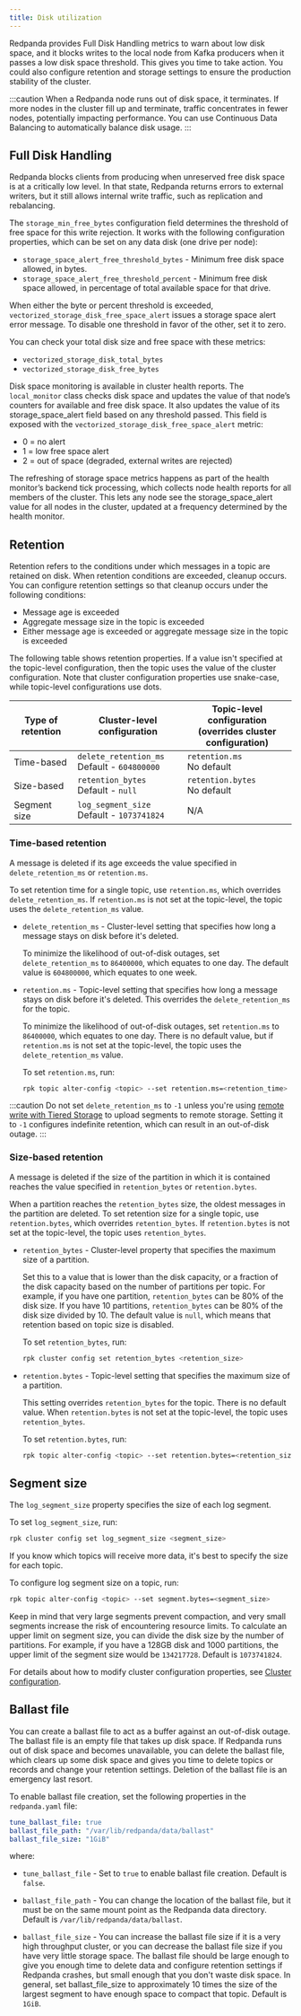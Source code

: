 ```yaml
---
title: Disk utilization
---
```


Redpanda provides Full Disk Handling metrics to warn about low disk space, and it blocks writes to the local node from Kafka producers when it passes a low disk space threshold. This gives you time to take action. You could also configure retention and storage settings to ensure the production stability of the cluster. 

:::caution
When a Redpanda node runs out of disk space, it terminates. If more nodes in the cluster fill up and terminate, traffic concentrates in fewer nodes, potentially impacting performance. You can use Continuous Data Balancing to automatically balance disk usage.
:::

## Full Disk Handling

Redpanda blocks clients from producing when unreserved free disk space is at a critically low level. In that state, Redpanda returns errors to external writers, but it still allows internal write traffic, such as replication and rebalancing. 

The `storage_min_free_bytes` configuration field determines the threshold of free space for this write rejection. It works with the following configuration properties, which can be set on any data disk (one drive per node):

* `storage_space_alert_free_threshold_bytes` - Minimum free disk space allowed, in bytes.
* `storage_space_alert_free_threshold_percent` - Minimum free disk space allowed, in percentage of total available space for that drive.

When either the byte or percent threshold is exceeded, `vectorized_storage_disk_free_space_alert` issues a storage space alert error message. To disable one threshold in favor of the other, set it to zero. 

You can check your total disk size and free space with these metrics: 
* `vectorized_storage_disk_total_bytes`
* `vectorized_storage_disk_free_bytes`

Disk space monitoring is available in cluster health reports. The `local_monitor` class checks disk space and updates the value of that node’s counters for available and free disk space. It also updates the value of its storage_space_alert field based on any threshold passed. This field is exposed with the `vectorized_storage_disk_free_space_alert` metric:
* 0 = no alert
* 1 = low free space alert
* 2 = out of space (degraded, external writes are rejected)

The refreshing of storage space metrics happens as part of the health monitor’s backend tick processing, which collects node health reports for all members of the cluster. This lets any node see the storage_space_alert value for all nodes in the cluster, updated at a frequency determined by the health monitor. 

## Retention

Retention refers to the conditions under which messages in a topic are retained on disk. When retention conditions are exceeded, cleanup occurs. You can configure retention settings so that cleanup occurs under the following conditions: 

* Message age is exceeded
* Aggregate message size in the topic is exceeded
* Either message age is exceeded or aggregate message size in the topic is exceeded

The following table shows retention properties. 
If a value isn't specified at the topic-level configuration, then the topic uses the value of the cluster configuration. 
Note that cluster configuration properties use snake-case, while topic-level configurations use dots.

| Type of retention | Cluster-level configuration | Topic-level configuration <br /> (overrides cluster configuration) |
| ---               | ---                                                |  ---                                 |
| Time-based        | `delete_retention_ms` <br /> Default - `604800000` | `retention.ms` <br /> No default     |
| Size-based        | `retention_bytes`  <br /> Default - `null`         | `retention.bytes`  <br /> No default |
| Segment size      | `log_segment_size`  <br /> Default - `1073741824`  | N/A                                  |

### Time-based retention

A message is deleted if its age exceeds the value specified in `delete_retention_ms` or `retention.ms`. 

To set retention time for a single topic, use `retention.ms`, which overrides `delete_retention_ms`. If `retention.ms` is not set at the topic-level, the topic uses the `delete_retention_ms` value.

* `delete_retention_ms` - Cluster-level setting that specifies how long a message stays on disk before it's deleted. 
  
    To minimize the likelihood of out-of-disk outages, set `delete_retention_ms` to `86400000`, which equates to one day. The default value is `604800000`, which equates to one week.

* `retention.ms` - Topic-level setting that specifies how long a message stays on disk before it's deleted. This overrides the `delete_retention_ms` for the topic. 
  
  To minimize the likelihood of out-of-disk outages, set `retention.ms` to `86400000`, which equates to one day. There is no default value, but if `retention.ms` is not set at the topic-level, the topic uses the `delete_retention_ms` value. 
  
  To set `retention.ms`, run: 

  ```bash
  rpk topic alter-config <topic> --set retention.ms=<retention_time>
  ```

:::caution 
Do not set `delete_retention_ms` to `-1` unless you're using <a href="https://docs.redpanda.com/docs/core/data-management/tiered-storage#remote-write" target="_self">remote write with Tiered Storage</a> to upload segments to remote storage. Setting it to `-1` configures indefinite retention, which can result in an out-of-disk outage. 
:::

### Size-based retention

A message is deleted if the size of the partition in which it is contained reaches the value specified in `retention_bytes` or `retention.bytes`. 

When a partition reaches the `retention_bytes` size, the oldest messages in the partition are deleted. To set retention size for a single topic, use `retention.bytes`, which overrides `retention_bytes`. If `retention.bytes` is not set at the topic-level, the topic uses `retention_bytes`.

* `retention_bytes` - Cluster-level property that specifies the maximum size of a partition. 

  Set this to a value that is lower than the disk capacity, or a fraction of the disk capacity based on the number of partitions per topic. For example, if you have one partition, `retention_bytes` can be 80% of the disk size. If you have 10 partitions, `retention_bytes` can be 80% of the disk size divided by 10. The default value is `null`, which means that retention based on topic size is disabled.
  
  To set `retention_bytes`, run:
  
  ```bash
  rpk cluster config set retention_bytes <retention_size>
  ```

* `retention.bytes` - Topic-level setting that specifies the maximum size of a partition. 
 
  This setting overrides `retention_bytes` for the topic. There is no default value. When `retention.bytes` is not set at the topic-level, the topic uses `retention_bytes`. 

  To set `retention.bytes`, run:

  ```bash
  rpk topic alter-config <topic> --set retention.bytes=<retention_size>
  ```

## Segment size

The `log_segment_size` property specifies the size of each log segment.

To set `log_segment_size`, run:

```bash
rpk cluster config set log_segment_size <segment_size>
```

If you know which topics will receive more data, it's best to specify the size for each topic. 

To configure log segment size on a topic, run: 

```bash
rpk topic alter-config <topic> --set segment.bytes=<segment_size>
```

Keep in mind that very large segments prevent compaction, and very small segments increase the risk of encountering resource limits. To calculate an upper limit on segment size, you can divide the disk size by the number of partitions. For example, if you have a 128GB disk and 1000 partitions, the upper limit of the segment size would be `134217728`. Default is `1073741824`. 

For details about how to modify cluster configuration properties, see [Cluster configuration](/docs/core/cluster-administration/cluster-property-configuration). 

## Ballast file

You can create a ballast file to act as a buffer against an out-of-disk outage. The ballast file is an empty file that takes up disk space. If Redpanda runs out of disk space and becomes unavailable, you can delete the ballast file, which clears up some disk space and gives you time to delete topics or records and change your retention settings. Deletion of the ballast file is an emergency last resort.

To enable ballast file creation, set the following properties in the `redpanda.yaml` file: 

```yaml
tune_ballast_file: true
ballast_file_path: "/var/lib/redpanda/data/ballast"
ballast_file_size: "1GiB"
```

where: 
* `tune_ballast_file` - Set to `true` to enable ballast file creation. Default is `false`. 

* `ballast_file_path` - You can change the location of the ballast file, but it must be on the same mount point as the Redpanda data directory. Default is `/var/lib/redpanda/data/ballast`.

* `ballast_file_size` - You can increase the ballast file size if it is a very high throughput cluster, or you can decrease the ballast file size if you have very little storage space. The ballast file should be large enough to give you enough time to delete data and configure retention settings if Redpanda crashes, but small enough that you don't waste disk space. In general, set ballast_file_size to approximately 10 times the size of the largest segment to have enough space to compact that topic. Default is `1GiB`. 